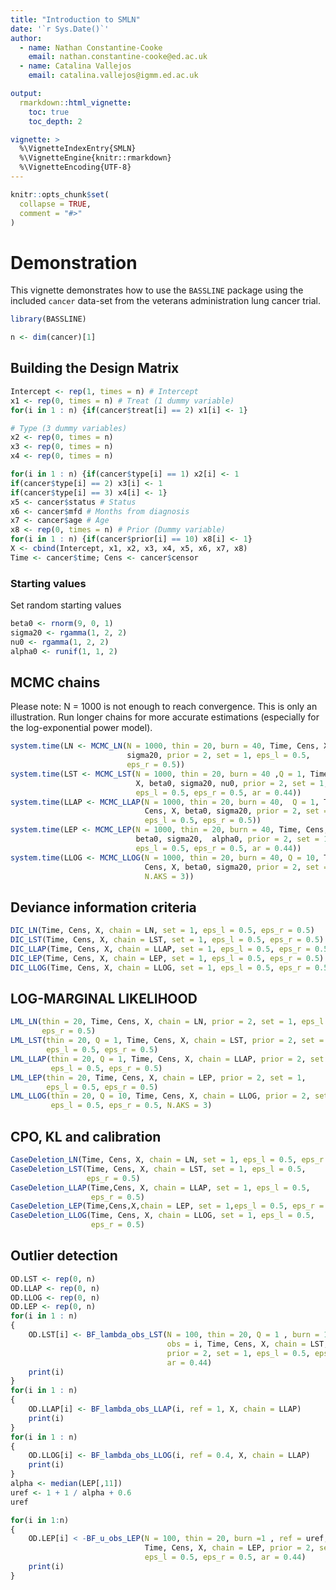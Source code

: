 ```yaml
---
title: "Introduction to SMLN"
date: '`r Sys.Date()`'
author:
  - name: Nathan Constantine-Cooke
    email: nathan.constantine-cooke@ed.ac.uk
  - name: Catalina Vallejos
    email: catalina.vallejos@igmm.ed.ac.uk

output:
  rmarkdown::html_vignette:
    toc: true
    toc_depth: 2

vignette: >
  %\VignetteIndexEntry{SMLN}
  %\VignetteEngine{knitr::rmarkdown}
  %\VignetteEncoding{UTF-8}
---
```


```r
knitr::opts_chunk$set(
  collapse = TRUE,
  comment = "#>"
)
```

# Demonstration 

This vignette demonstrates how to use the `BASSLINE` package using the included `cancer` data-set from the veterans administration lung cancer trial. 

```r
library(BASSLINE)
``` 

```r
n <- dim(cancer)[1]
```

## Building the Design Matrix

```r
Intercept <- rep(1, times = n) # Intercept
x1 <- rep(0, times = n) # Treat (1 dummy variable) 
for(i in 1 : n) {if(cancer$treat[i] == 2) x1[i] <- 1}

# Type (3 dummy variables)
x2 <- rep(0, times = n)
x3 <- rep(0, times = n)
x4 <- rep(0, times = n)

for(i in 1 : n) {if(cancer$type[i] == 1) x2[i] <- 1 
if(cancer$type[i] == 2) x3[i] <- 1
if(cancer$type[i] == 3) x4[i] <- 1}
x5 <- cancer$status # Status 
x6 <- cancer$mfd # Months from diagnosis
x7 <- cancer$age # Age
x8 <- rep(0, times = n) # Prior (Dummy variable) 
for(i in 1 : n) {if(cancer$prior[i] == 10) x8[i] <- 1}
X <- cbind(Intercept, x1, x2, x3, x4, x5, x6, x7, x8)
Time <- cancer$time; Cens <- cancer$censor
```


### Starting values

Set random starting values

```r
beta0 <- rnorm(9, 0, 1)
sigma20 <- rgamma(1, 2, 2)
nu0 <- rgamma(1, 2, 2)
alpha0 <- runif(1, 1, 2)
```


## MCMC chains 

Please note: N = 1000 is not enough to reach convergence. This is only an illustration. Run longer chains for more accurate estimations (especially for the log-exponential power model).

```r
system.time(LN <- MCMC_LN(N = 1000, thin = 20, burn = 40, Time, Cens, X, beta0,
                          sigma20, prior = 2, set = 1, eps_l = 0.5,
                          eps_r = 0.5))
system.time(LST <- MCMC_LST(N = 1000, thin = 20, burn = 40 ,Q = 1, Time, Cens,
                            X, beta0, sigma20, nu0, prior = 2, set = 1,
                            eps_l = 0.5, eps_r = 0.5, ar = 0.44))
system.time(LLAP <- MCMC_LLAP(N = 1000, thin = 20, burn = 40,  Q = 1, Time,
                              Cens, X, beta0, sigma20, prior = 2, set = 1,
                              eps_l = 0.5, eps_r = 0.5))
system.time(LEP <- MCMC_LEP(N = 1000, thin = 20, burn = 40, Time, Cens, X,
                            beta0, sigma20,  alpha0, prior = 2, set = 1,
                            eps_l = 0.5, eps_r = 0.5, ar = 0.44))
system.time(LLOG <- MCMC_LLOG(N = 1000, thin = 20, burn = 40, Q = 10, Time,
                              Cens, X, beta0, sigma20, prior = 2, set = 1,
                              N.AKS = 3))
```


## Deviance information criteria 
```r
DIC_LN(Time, Cens, X, chain = LN, set = 1, eps_l = 0.5, eps_r = 0.5)
DIC_LST(Time, Cens, X, chain = LST, set = 1, eps_l = 0.5, eps_r = 0.5)
DIC_LLAP(Time, Cens, X, chain = LLAP, set = 1, eps_l = 0.5, eps_r = 0.5)
DIC_LEP(Time, Cens, X, chain = LEP, set = 1, eps_l = 0.5, eps_r = 0.5)
DIC_LLOG(Time, Cens, X, chain = LLOG, set = 1, eps_l = 0.5, eps_r = 0.5)
```

## LOG-MARGINAL LIKELIHOOD
```r
LML_LN(thin = 20, Time, Cens, X, chain = LN, prior = 2, set = 1, eps_l = 0.5,
       eps_r = 0.5) 
LML_LST(thin = 20, Q = 1, Time, Cens, X, chain = LST, prior = 2, set = 1,
        eps_l = 0.5, eps_r = 0.5) 
LML_LLAP(thin = 20, Q = 1, Time, Cens, X, chain = LLAP, prior = 2, set = 1,
         eps_l = 0.5, eps_r = 0.5) 
LML_LEP(thin = 20, Time, Cens, X, chain = LEP, prior = 2, set = 1,
        eps_l = 0.5, eps_r = 0.5) 
LML_LLOG(thin = 20, Q = 10, Time, Cens, X, chain = LLOG, prior = 2, set = 1,
         eps_l = 0.5, eps_r = 0.5, N.AKS = 3) 
```


## CPO, KL and calibration 
```r
CaseDeletion_LN(Time, Cens, X, chain = LN, set = 1, eps_l = 0.5, eps_r = 0.5)
CaseDeletion_LST(Time, Cens, X, chain = LST, set = 1, eps_l = 0.5,
                 eps_r = 0.5)
CaseDeletion_LLAP(Time,Cens, X, chain = LLAP, set = 1, eps_l = 0.5,
                  eps_r = 0.5)
CaseDeletion_LEP(Time,Cens,X,chain = LEP, set = 1,eps_l = 0.5, eps_r = 0.5)
CaseDeletion_LLOG(Time, Cens, X, chain = LLOG, set = 1, eps_l = 0.5,
                  eps_r = 0.5)
```


## Outlier detection
```r
OD.LST <- rep(0, n)
OD.LLAP <- rep(0, n)
OD.LLOG <- rep(0, n) 
OD.LEP <- rep(0, n)
for(i in 1 : n)
{
	OD.LST[i] <- BF_lambda_obs_LST(N = 100, thin = 20, Q = 1 , burn = 1, ref = 1,
	                               obs = i, Time, Cens, X, chain = LST, 
	                               prior = 2, set = 1, eps_l = 0.5, eps_r = 0.5,
	                               ar = 0.44)
	print(i)
}
for(i in 1 : n)
{
	OD.LLAP[i] <- BF_lambda_obs_LLAP(i, ref = 1, X, chain = LLAP)
	print(i)
}
for(i in 1 : n)
{
	OD.LLOG[i] <- BF_lambda_obs_LLOG(i, ref = 0.4, X, chain = LLAP)
	print(i)
}
alpha <- median(LEP[,11])
uref <- 1 + 1 / alpha + 0.6
uref

for(i in 1:n)
{
	OD.LEP[i] < -BF_u_obs_LEP(N = 100, thin = 20, burn =1 , ref = uref, obs = i,
	                          Time, Cens, X, chain = LEP, prior = 2, set = 1,
	                          eps_l = 0.5, eps_r = 0.5, ar = 0.44)
	print(i)
}
```
